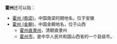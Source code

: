 '''霍州'''还可以指：
*[[霍州_(南梁)|霍州 (南梁)]]，中国南梁时期地名，位于安徽
*[[霍州_(金朝)|霍州 (金朝)]]，中国金朝地名，位于山西
**[[霍州直隶州|霍州直隶州]]，清朝直隶州
**[[霍州市|霍州市]]，是中华人民共和国山西省的一个县级市。

{{Disambig|Cat=二字中国州名消歧义}}